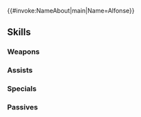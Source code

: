 {{#invoke:NameAbout|main|Name=Alfonse}}{{HeroPage Tabs}}
{{Hero Infobox
|Name=Alfonse
|Title=Heir to Openness
|WeaponType=Green Axe
|MoveType=Cavalry
|Origin=Fire Emblem Heroes
|Gender=Male
|actorEN=Ray Chase
|actorJP=鈴木達央
|artist=ニジハヤシ
|additionDate=August 16, 2024
|releaseDate=August 16, 2024
|poolDate=September 17, 2024
|poolRarities=5
|cv1=0
|cv2=100100
|TagID=総選挙アルフォンス
|InternalID=1133
|Properties=brave
|description=A kind and serious prince of Askr. Wearing the same gear his father once wore, he possesses a renewed determination and sense of purpose.
}}
{{Stats Page
|Lv1HP=19|Lv1ATK=7|Lv1SPD=3|Lv1DEF=14|Lv1RES=10
|GRHP=50|GRATK=90|GRSPD=30|GRDEF=75|GRRES=70
}}
==Skills==
===Weapons===
{{Weapons Table
|weapon1=Iron Axe
|weapon1Default=1
|weapon1Unlock=1
|weapon2=Steel Axe
|weapon2Default=2
|weapon2Unlock=2
|weapon3=Silver Axe
|weapon3Default=4
|weapon3Unlock=3
|weapon4=Majestic Glitnir
|weapon4Default=5
|weapon4Unlock=5
}}
===Assists===
{{Assists Table}}
===Specials===
{{Specials Table
|special1=Glowing Ember
|special1Default=4
|special1Unlock=3
|special2=Bonfire
|special2Unlock=4
|special3=Makings of a King
|special3Unlock=5
}}
===Passives===
{{Passives Table
|passiveA1=Fortress Def 1
|passiveA2=Fort. Def/Res 1
|passiveA3=Fort. Def/Res 2
|passiveA4=Fortifications
|passiveA1Unlock=2
|passiveA2Unlock=3
|passiveA3Unlock=4
|passiveA4Unlock=5
|passiveB1=Guard 1
|passiveB2=Guard 2
|passiveB3=Guard 3
|passiveB4=Reopening
|passiveB1Unlock=2
|passiveB2Unlock=3
|passiveB3Unlock=4
|passiveB4Unlock=5
|passiveC1=Breath of Life 1
|passiveC2=Breath of Life 2
|passiveC3=Breath of Life 3
|passiveC4=Breath of Life 4
|passiveC1Unlock=2
|passiveC2Unlock=3
|passiveC3Unlock=4
|passiveC4Unlock=5
}}
{{Heroes Navbox}}